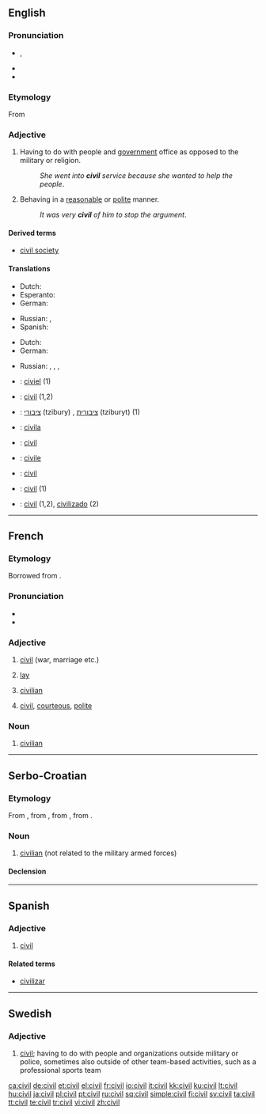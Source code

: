==English==

===Pronunciation===
* {{enPR|ʹsĭv-əl}} {{IPA|/ˈsɪv.əl/}}, {{SAMPA|/"sIv.@l/}}
* {{audio|en-us-civil.ogg|Audio (US)}}
* {{rhymes|ɪvəl}}

===Etymology===
From {{etyl|la}} {{term|civilis|lang=la||relating to a citizen}}

===Adjective===
{{en-adj}}

# Having to do with people and [[government]] office as opposed to the military or religion.
#: ''She went into '''civil''' service because she wanted to help the people''.
# Behaving in a [[reasonable]] or [[polite]] manner.
#: ''It was very '''civil''' of him to stop the argument''.

====Derived terms====
* [[civil society]]

====Translations====
{{trans-top|Related to people and government office as opposed to miliary or religion}}
* Dutch: {{t+|nl|burgerlijk}}
* Esperanto: {{t-|eo|civila|xs=Esperanto}}
* German: {{t+|de|zivil}}
{{trans-mid}}
* Russian: {{t|ru|гражданский|tr=graždánskij|sc=Cyrl}}, {{t|ru|штатский|tr=štátskij|sc=Cyrl}}
* Spanish: {{t-|es|civil}}
{{trans-bottom}}

{{trans-top|In a reasonable or polite manner}}
* Dutch: {{t+|nl|burgerlijk}}
* German: {{t-|de|zivilisiert}}
{{trans-mid}}
* Russian: {{t|ru|цивилизованный|tr=civilizóvannyj|sc=Cyrl}}, {{t|ru|воспитанный|tr=vospítannyj|sc=Cyrl}}, {{t|ru|культурный|tr=kul'túrnyj|sc=Cyrl}}, {{t+|ru|вежливый|tr=v'éžlivyj|sc=Cyrl}}
{{trans-bottom}}

{{checktrans-top}}
* {{ttbc|Dutch}}: [[civiel]] (1)
* {{ttbc|French}}: [[civil]] (1,2)
* {{ttbc|Hebrew}}: [[ציבורי]] (tzibury) {{m}}, [[ציבורית]] (tziburyt) {{f}} (1)
* {{ttbc|Ido}}: [[civila]]
* {{ttbc|Interlingua}}: [[civil]]
{{trans-mid}}
* {{ttbc|Italian}}: [[civile]]
* {{ttbc|Spanish}}: [[civil]]
* {{ttbc|Swedish}}: [[civil#Swedish|civil]] (1)
* {{ttbc|Portuguese}}: [[civil]] (1,2), [[civilizado]] (2)
{{trans-bottom}}

----

==French==
{{wikipedia|lang=fr}}
===Etymology===
Borrowed from {{etyl|la|fr}} {{term|civilis}}.

===Pronunciation===
*{{IPA|/sivil/|lang=fr}}
* {{audio|Fr-civil.ogg|Audio}}

===Adjective===
{{fr-adj}}

# [[civil]] (war, marriage etc.)
# {{politics|lang=fr}} [[lay]]
# [[civilian]]
# {{literary|lang=fr}} [[civil]], [[courteous]], [[polite]]

===Noun===
{{fr-noun|m}}

# [[civilian]]

----

==Serbo-Croatian==

===Etymology===
From {{etyl|de|sh}} {{term|Zivil|lang=de}}, from {{etyl|fr|sh}} {{term|civil|lang=fr}}, from {{etyl|la|sh}} {{term|civilis|cīvīlis|civic, civil|lang=la}}, from {{term|civis|cīvis|citizen|lang=la}}.

===Noun===
{{sh-noun|g=m|head=cìvīl|r|цивил|цѝвӣл}}

# [[civilian]] (not related to the military armed forces)

====Declension====
{{sh-decl-noun
|cìvīl|civili
|civíla|civila
|civilu|civilima
|civila|civile
|civile|civili
|civilu|civilima
|civilom|civilima
}}

----

==Spanish==

===Adjective===
{{es-adj|pl=civiles}}

# [[civil#English|civil]]

====Related terms====
* [[civilizar]]

----

==Swedish==

===Adjective===
{{infl|sv|adjective}}
{{sv-adj-abs}}

# [[civil#English|civil]]; having to do with people and organizations outside military or police, sometimes also outside of other team-based activities, such as a professional sports team

[[ca:civil]]
[[de:civil]]
[[et:civil]]
[[el:civil]]
[[fr:civil]]
[[io:civil]]
[[it:civil]]
[[kk:civil]]
[[ku:civil]]
[[lt:civil]]
[[hu:civil]]
[[ja:civil]]
[[pl:civil]]
[[pt:civil]]
[[ru:civil]]
[[sq:civil]]
[[simple:civil]]
[[fi:civil]]
[[sv:civil]]
[[ta:civil]]
[[tt:civil]]
[[te:civil]]
[[tr:civil]]
[[vi:civil]]
[[zh:civil]]
